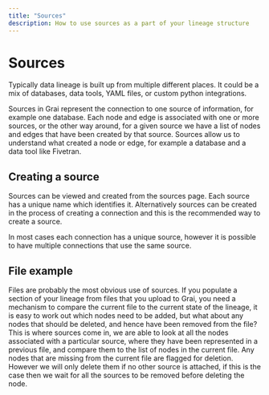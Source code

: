 ```yaml
---
title: "Sources"
description: How to use sources as a part of your lineage structure
---
```


# Sources

Typically data lineage is built up from multiple different places. It could be a mix of databases, data tools, YAML files, or custom python integrations.

Sources in Grai represent the connection to one source of information, for example one database. Each node and edge is associated with one or more sources, or the other way around, for a given source we have a list of nodes and edges that have been created by that source. Sources allow us to understand what created a node or edge, for example a database and a data tool like Fivetran.

## Creating a source

Sources can be viewed and created from the sources page. Each source has a unique name which identifies it. Alternatively sources can be created in the process of creating a connection and this is the recommended way to create a source.

In most cases each connection has a unique source, however it is possible to have multiple connections that use the same source.

## File example

Files are probably the most obvious use of sources. If you populate a section of your lineage from files that you upload to Grai, you need a mechanism to compare the current file to the current state of the lineage, it is easy to work out which nodes need to be added, but what about any nodes that should be deleted, and hence have been removed from the file? This is where sources come in, we are able to look at all the nodes associated with a particular source, where they have been represented in a previous file, and compare them to the list of nodes in the current file. Any nodes that are missing from the current file are flagged for deletion. However we will only delete them if no other source is attached, if this is the case then we wait for all the sources to be removed before deleting the node.
